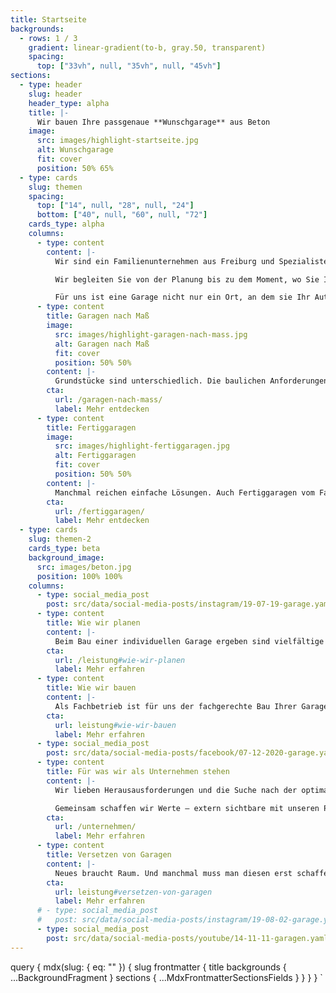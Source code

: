 ```yaml
---
title: Startseite
backgrounds:
  - rows: 1 / 3
    gradient: linear-gradient(to-b, gray.50, transparent)
    spacing:
      top: ["33vh", null, "35vh", null, "45vh"]
sections:
  - type: header
    slug: header
    header_type: alpha
    title: |-
      Wir bauen Ihre passgenaue **Wunschgarage** aus Beton
    image:
      src: images/highlight-startseite.jpg
      alt: Wunschgarage
      fit: cover
      position: 50% 65%
  - type: cards
    slug: themen
    spacing:
      top: ["14", null, "28", null, "24"]
      bottom: ["40", null, "60", null, "72"]
    cards_type: alpha
    columns:
      - type: content
        content: |-
          Wir sind ein Familienunternehmen aus Freiburg und Spezialisten für Betongaragen nach Maß. Bei uns bekommen Sie ganzheitliche Lösungen: individuell, passgenau, besonders.

          Wir begleiten Sie von der Planung bis zu dem Moment, wo Sie Ihre fertige Garage das erst Mal sehen und wahrnehmen, wie wunderbar sie Ihr Grundstück und die bestehende Architektur ergänzt.

          Für uns ist eine Garage nicht nur ein Ort, an dem sie Ihr Auto und andere Dinge unterbringen. Für uns ist eine Garage Ausdruck von Individualität. Der Raum, der Ihr Wohnumfeld stimmig ergänzt. Der Raum, der passgenau von uns für Sie entwickelt wird.
      - type: content
        title: Garagen nach Maß
        image:
          src: images/highlight-garagen-nach-mass.jpg
          alt: Garagen nach Maß
          fit: cover
          position: 50% 50%
        content: |-
          Grundstücke sind unterschiedlich. Die baulichen Anforderungen an die Garage somit meist auch. Wir können Ihnen die passgenaue Garage für alle Gegebenheiten planen und bauen: für Hanglagen, für Nischen und Ecken, zum Überfahren, für schräge Grundstücksgrenzen, in Überhöhe – es bleiben keine Wünsche offen.
        cta:
          url: /garagen-nach-mass/
          label: Mehr entdecken
      - type: content
        title: Fertiggaragen
        image:
          src: images/highlight-fertiggaragen.jpg
          alt: Fertiggaragen
          fit: cover
          position: 50% 50%
        content: |-
          Manchmal reichen einfache Lösungen. Auch Fertiggaragen vom Fachmann können gute, kostengünstige Lösungen sein. Wir liefern Ihnen diese Varianten fix fertig auf Ihr Grundstück. Dabei haben Sie die Wahl zwischen Einzel,- Doppel oder Reihengaragen in verschiedenen Standard-Maßen.
        cta:
          url: /fertiggaragen/
          label: Mehr entdecken
  - type: cards
    slug: themen-2
    cards_type: beta
    background_image:
      src: images/beton.jpg
      position: 100% 100%
    columns:
      - type: social_media_post
        post: src/data/social-media-posts/instagram/19-07-19-garage.yaml
      - type: content
        title: Wie wir planen
        content: |-
          Beim Bau einer individuellen Garage ergeben sind vielfältige Fragestellungen. Wir beantworten solche Fragen jeden Tag und unterstützen Sie, damit alle baurechtlichen Grundlagen berücksichtigt werden, das Projekt optimal geplant wird und Ihre Wünsche bestmöglich umgesetzt werden.
        cta:
          url: /leistung#wie-wir-planen
          label: Mehr erfahren
      - type: content
        title: Wie wir bauen
        content: |-
          Als Fachbetrieb ist für uns der fachgerechte Bau Ihrer Garage ein wichtiges Anliegen. Dieses sichern wir mit unserer Erfahrung und der Auswahl von hochwertigen Materialien ab - angefangen vom Beton über Putze und Farben bis hin zur Ausstattung und Dach-Beschichtung. Und auch die statische Berechnung ist bei uns mit inbegriffen.
        cta:
          url: leistung#wie-wir-bauen
          label: Mehr erfahren
      - type: social_media_post
        post: src/data/social-media-posts/facebook/07-12-2020-garage.yaml
      - type: content
        title: Für was wir als Unternehmen stehen
        content: |-
          Wir lieben Herausausforderungen und die Suche nach der optimalen Lösung. Bei uns bekommen Sie von der Planung bis zur Umsetzung alles aus einer Hand.

          Gemeinsam schaffen wir Werte – extern sichtbare mit unseren Projekten und intern gelebt durch unsere familiäre Firmenkultur. Wir sind stolz auf unser Team aus fachlich versierten Mitarbeitern, die unsere Ziele teilen und die passende berufliche Basis und Erfahrung mitbringen.
        cta:
          url: /unternehmen/
          label: Mehr erfahren
      - type: content
        title: Versetzen von Garagen
        content: |-
          Neues braucht Raum. Und manchmal muss man diesen erst schaffen. Wir vesetzten Ihre alte Garage am Stück. Dafür nutzen wir unseren speziellen LKW, der bis zu 16 Tonnen anheben, aufladen und wegbringen kann. So können Sie das gute Stück entweder auf ein neues Fundament setzen, an einen anderen Platz auf Ihrem Grundstück bringen oder direkt entsorgen lassen.
        cta:
          url: leistung#versetzen-von-garagen
          label: Mehr erfahren
      # - type: social_media_post
      #   post: src/data/social-media-posts/instagram/19-08-02-garage.yaml
      - type: social_media_post
        post: src/data/social-media-posts/youtube/14-11-11-garagen.yaml
---
```



  query {
    mdx(slug: { eq: "" }) {
      slug
      frontmatter {
        title
        backgrounds {
          ...BackgroundFragment
        }
        sections {
          ...MdxFrontmatterSectionsFields
        }
      }
    }
  }
`
